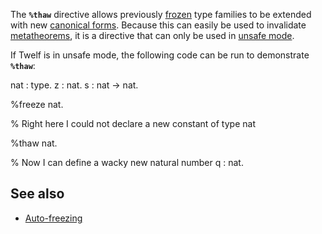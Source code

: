 {{undocumented}}
The '''<tt>%thaw</tt>''' directive allows previously [[frozen]] type families to be extended with new [[canonical forms]]. Because this can easily be used to invalidate [[metatheorem]]s, it is a directive that can only be used in [[unsafe mode]].

If Twelf is in unsafe mode, the following code can be run to demonstrate '''<tt>%thaw</tt>''':

<twelf>
nat : type.
z : nat.
s : nat -> nat.

%freeze nat.

% Right here I could not declare a new constant of type nat

%thaw nat.

% Now I can define a wacky new natural number
q : nat.
</twelf>

== See also ==

* [[Auto-freezing]]
{{keyword|key=thaw}}